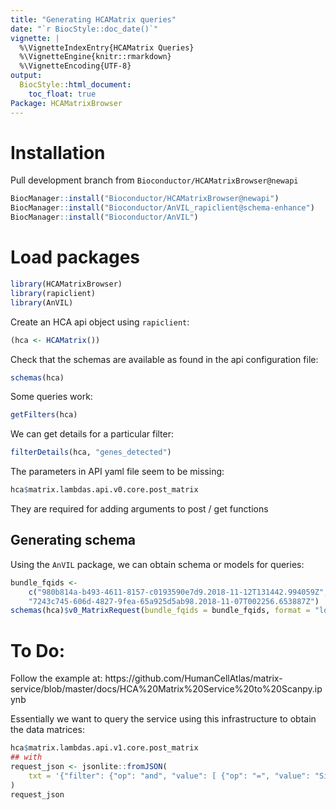 ```yaml
---
title: "Generating HCAMatrix queries"
date: "`r BiocStyle::doc_date()`"
vignette: |
  %\VignetteIndexEntry{HCAMatrix Queries}
  %\VignetteEngine{knitr::rmarkdown}
  %\VignetteEncoding{UTF-8}
output:
  BiocStyle::html_document:
    toc_float: true
Package: HCAMatrixBrowser
---
```


# Installation

Pull development branch from `Bioconductor/HCAMatrixBrowser@newapi`

```r
BiocManager::install("Bioconductor/HCAMatrixBrowser@newapi")
BiocManager::install("Bioconductor/AnVIL_rapiclient@schema-enhance")
BiocManager::install("Bioconductor/AnVIL")
```

# Load packages

```r
library(HCAMatrixBrowser)
library(rapiclient)
library(AnVIL)
```

Create an HCA api object using `rapiclient`:

```r
(hca <- HCAMatrix())
```

Check that the schemas are available as found in the api configuration file:

```r
schemas(hca)
```

Some queries work: 

```r
getFilters(hca)
```

We can get details for a particular filter:

```r
filterDetails(hca, "genes_detected")
```

The parameters in API yaml file seem to be missing:

```r
hca$matrix.lambdas.api.v0.core.post_matrix
```

They are required for adding arguments to post / get functions

## Generating schema

Using the `AnVIL` package, we can obtain schema or models for queries:

```r
bundle_fqids <-
    c("980b814a-b493-4611-8157-c0193590e7d9.2018-11-12T131442.994059Z",
    "7243c745-606d-4827-9fea-65a925d5ab98.2018-11-07T002256.653887Z")
schemas(hca)$v0_MatrixRequest(bundle_fqids = bundle_fqids, format = "loom")
```

# To Do: 

Follow the example at: 
https://github.com/HumanCellAtlas/matrix-service/blob/master/docs/HCA%20Matrix%20Service%20to%20Scanpy.ipynb

Essentially we want to query the service using this infrastructure to obtain
the data matrices:

```r
hca$matrix.lambdas.api.v1.core.post_matrix
## with
request_json <- jsonlite::fromJSON(
    txt = '{"filter": {"op": "and", "value": [ {"op": "=", "value": "Single cell transcriptome analysis of human pancreas", "field": "project.project_core.project_short_name"}, {"op": ">=", "value": 300, "field": "genes_detected"} ] }}'
)
request_json
```

